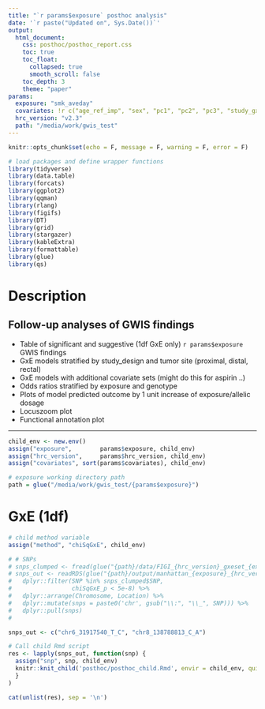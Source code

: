 ```yaml
---
title: "`r params$exposure` posthoc analysis"
date: '`r paste("Updated on", Sys.Date())`'
output: 
  html_document:
    css: posthoc/posthoc_report.css
    toc: true
    toc_float:
      collapsed: true
      smooth_scroll: false
    toc_depth: 3
    theme: "paper"
params:
  exposure: "smk_aveday"
  covariates: !r c("age_ref_imp", "sex", "pc1", "pc2", "pc3", "study_gxe")
  hrc_version: "v2.3"
  path: "/media/work/gwis_test"
---
```


```r
knitr::opts_chunk$set(echo = F, message = F, warning = F, error = F)

# load packages and define wrapper functions
library(tidyverse)
library(data.table)
library(forcats)
library(ggplot2)
library(qqman)
library(rlang)
library(figifs)
library(DT)
library(grid)
library(stargazer)
library(kableExtra)
library(formattable)
library(glue)
library(qs)
```


# Description

## Follow-up analyses of GWIS findings  
- Table of significant and suggestive (1df GxE only) ```r params$exposure``` GWIS findings  
- GxE models stratified by study_design and tumor site (proximal, distal, rectal)  
- GxE models with additional covariate sets (might do this for aspirin ..)  
- Odds ratios stratified by exposure and genotype  
- Plots of model predicted outcome by 1 unit increase of exposure/allelic dosage  
- Locuszoom plot   
- Functional annotation plot   

---

<!-- define variables -->
```r
child_env <- new.env()
assign("exposure",        params$exposure, child_env)
assign("hrc_version",     params$hrc_version, child_env)
assign("covariates", sort(params$covariates), child_env)

# exposure working directory path
path = glue("/media/work/gwis_test/{params$exposure}")
```


# GxE (1df)
```r
# child method variable
assign("method", "chiSqGxE", child_env)

# # SNPs
# snps_clumped <- fread(glue("{path}/data/FIGI_{hrc_version}_gxeset_{exposure}_chiSqGxE_ldclump.clumped"), header = T, stringsAsFactors = F)
# snps_out <- readRDS(glue("{path}/output/manhattan_{exposure}_{hrc_version}_chiSqGxE_df.rds")) %>%
#   dplyr::filter(SNP %in% snps_clumped$SNP,
#                 chiSqGxE_p < 5e-8) %>%
#   dplyr::arrange(Chromosome, Location) %>%
#   dplyr::mutate(snps = paste0('chr', gsub("\\:", "\\_", SNP))) %>%
#   dplyr::pull(snps)
#

snps_out <- c("chr6_31917540_T_C", "chr8_138788813_C_A")

# Call child Rmd script
res <- lapply(snps_out, function(snp) {
  assign("snp", snp, child_env)
  knitr::knit_child('posthoc/posthoc_child.Rmd', envir = child_env, quiet = TRUE)
  }
)

cat(unlist(res), sep = '\n')
```


<!-- # 2DF -->
<!-- ```{r, results = 'asis'} -->
<!-- # child method variable -->
<!-- assign("method", "chiSq2df", child_env) -->

<!-- # # SNPs -->
<!-- # snps_clumped <- fread(glue("{path}/data/FIGI_{hrc_version}_gxeset_{exposure}_chiSqGxE_ldclump.clumped"), header = T, stringsAsFactors = F) -->
<!-- # snps_out <- readRDS(glue("{path}/output/manhattan_{exposure}_{hrc_version}_chiSqGxE_df.rds")) %>% -->
<!-- #   dplyr::filter(SNP %in% snps_clumped$SNP, -->
<!-- #                 chiSqGxE_p < 5e-8) %>% -->
<!-- #   dplyr::arrange(Chromosome, Location) %>% -->
<!-- #   dplyr::mutate(snps = paste0('chr', gsub("\\:", "\\_", SNP))) %>% -->
<!-- #   dplyr::pull(snps) -->
<!-- # -->

<!-- snps_out <- c("chr6_32006886_G_A") -->

<!-- # Call child Rmd script -->
<!-- res <- lapply(snps_out, function(snp) { -->
<!--   assign("snp", snp, child_env) -->
<!--   knitr::knit_child('posthoc/posthoc_child.Rmd', envir = child_env, quiet = TRUE) -->
<!--   } -->
<!-- ) -->

<!-- cat(unlist(res), sep = '\n') -->
<!-- ``` -->




<!-- # Two-step method (expectation based) -->
<!-- ```{r, results = 'asis'} -->
<!-- # child method variable -->
<!-- assign("method", "chiSqGxE", child_env) -->

<!-- # SNPs -->
<!-- # snps_clumped <- fread(glue("{path}/data/FIGI_{hrc_version}_gxeset_{exposure}_chiSqGxE_ldclump.clumped"), header = T, stringsAsFactors = F) -->
<!-- # snps_out <- readRDS(glue("{path}/output/twostep_liji_{exposure}_{hrc_version}_chiSqG_df.rds")) %>% -->
<!-- #   dplyr::arrange(Chromosome, Location) %>% -->
<!-- #   dplyr::mutate(snps = paste0('chr', gsub("\\:", "\\_", SNP))) %>% -->
<!-- #   dplyr::pull(snps) -->

<!-- snps_out <- c("chr2_136407479_A_G") -->

<!-- # Call child Rmd script -->
<!-- res <- lapply(snps_out, function(snp) { -->
<!--   assign("snp", snp, child_env) -->
<!--   knitr::knit_child('posthoc/posthoc_child.Rmd', envir = child_env, quiet = TRUE) -->
<!--   } -->
<!-- ) -->

<!-- cat(unlist(res), sep = '\n') -->
<!-- ``` -->


<!-- # GxE suggestive -->
<!-- Output models stratified by sex or tumor site to check for differences in associations -->
<!-- (consider adding locuszoom plots?) -->
<!-- ```{r, results = 'asis'} -->
<!-- # child method variable -->
<!-- assign("method", "chiSqGxE", child_env) -->

<!-- # SNPs -->
<!-- snps_clumped <- fread(glue("{path}/data/FIGI_{hrc_version}_gxeset_{exposure}_chiSqGxE_ldclump.clumped"), header = T, stringsAsFactors = F) -->
<!-- snps_out <- readRDS(glue("{path}/output/manhattan_{exposure}_{hrc_version}_chiSqGxE_df.rds")) %>% -->
<!--   dplyr::filter(SNP %in% snps_clumped$SNP,  -->
<!--                 chiSqGxE_p < 5e-6 | chiSqGxE_p > 5e-8) %>%  -->
<!--   dplyr::arrange(Chromosome, Location) %>% -->
<!--   dplyr::mutate(snps = paste0('chr', gsub("\\:", "\\_", SNP))) %>% -->
<!--   dplyr::pull(snps) -->

<!-- # Call child Rmd script -->
<!-- res <- lapply(snps_out, function(snp) { -->
<!--   assign("snp", snp, child_env) -->
<!--   knitr::knit_child('test_suggestive.Rmd', envir = child_env, quiet = TRUE) -->
<!--   } -->
<!-- ) -->

<!-- cat(unlist(res), sep = '\n') -->
<!-- ``` -->



